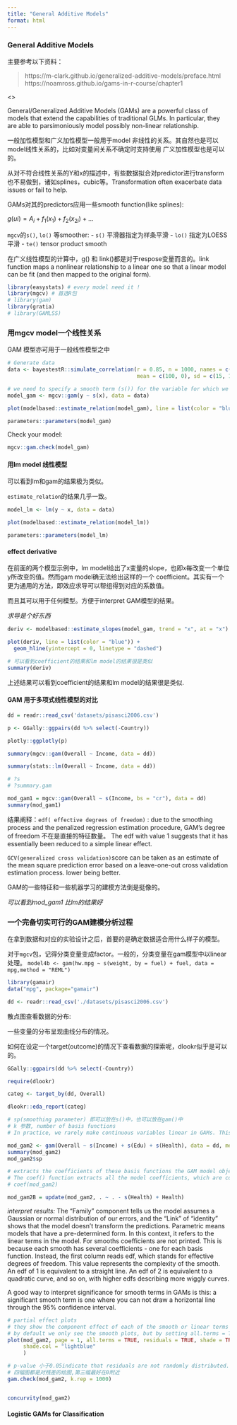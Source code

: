 ```yaml
---
title: "General Additive Models"
format: html
---
```


### General Additive Models

主要参考以下资料：

> https://m-clark.github.io/generalized-additive-models/preface.html
> https://noamross.github.io/gams-in-r-course/chapter1

<\br>

General/Generalized Additive Models (GAMs) are a powerful class of models that extend the capabilities of traditional GLMs. In particular, they are able to parsimoniously model possibly non-linear relationship.

一般加性模型和广义加性模型一般用于model 非线性的关系。其自然也是可以model线性关系的，比如对变量间关系不确定时支持使用
广义加性模型也是可以的。

从对不符合线性关系的Y和x的描述中，有些数据拟合对predictor进行transform也不易做到，诸如splines，cubic等。Transformation often exacerbate data issues or fail to help. 

GAMs对其的predictors应用一些smooth function(like splines):

$g(ui)=A_{i} + f_{1}(x_{1}) + f_{2}(x_{2i}) + ...$


`mgcv`的`s()`, `lo()` 等smoother:
- `s()` 平滑器指定为样条平滑
- `lo()` 指定为LOESS平滑
- `te()` tensor product smooth


在广义线性模型的计算中，g() 和 link()都是对于respose变量而言的。link function maps a nonlinear relationship to a linear one so that a linear model can be fit (and then mapped to the original form).


```r
library(easystats) # every model need it !
library(mgcv) # 首选R包
# library(gam)
library(gratia)
# library(GAMLSS)
```



### 用mgcv model一个线性关系

GAM 模型亦可用于一般线性模型之中

```r
# Generate data
data <- bayestestR::simulate_correlation(r = 0.85, n = 1000, names = c("y", "x"), 
                                         mean = c(100, 0), sd = c(15, 1))

# we need to specify a smooth term (s()) for the variable for which we want to estimate the (non-necessarily linear) relationship.
model_gam <- mgcv::gam(y ~ s(x), data = data)

plot(modelbased::estimate_relation(model_gam), line = list(color = "blue"))
```


```r
parameters::parameters(model_gam)
```

Check your model:

```r
mgcv::gam.check(model_gam)
```


#### 用lm model 线性模型

可以看到lm和gam的结果极为类似。

`estimate_relation`的结果几乎一致。

```r
model_lm <- lm(y ~ x, data = data)

plot(modelbased::estimate_relation(model_lm))

parameters::parameters(model_lm)
```


#### effect derivative

在前面的两个模型示例中，lm model给出了x变量的slope，也即x每改变一个单位y所改变的值。然而gam model确无法给出这样的一个
coefficient。其实有一个更为通用的方法，即效应求导可以帮组得到对应的系数值。

而且其可以用于任何模型。方便于interpret GAM模型的结果。

*求导是个好东西*

```r
deriv <- modelbased::estimate_slopes(model_gam, trend = "x", at = "x")

plot(deriv, line = list(color = "blue")) +
  geom_hline(yintercept = 0, linetype = "dashed")

# 可以看到coefficient的结果和lm model的结果很是类似
summary(deriv)
```
上述结果可以看到coefficient的结果和lm model的结果很是类似.


#### GAM 用于多项式线性模型的对比


```r
dd = readr::read_csv('datasets/pisasci2006.csv')

p <- GGally::ggpairs(dd %>% select(-Country))

plotly::ggplotly(p)
```



```r
summary(mgcv::gam(Overall ~ Income, data = dd))

summary(stats::lm(Overall ~ Income, data = dd))
```


```r
# ?s
# ?summary.gam

mod_gam1 = mgcv::gam(Overall ~ s(Income, bs = "cr"), data = dd)
summary(mod_gam1)
```

结果阐释：`edf( effective degrees of freedom)` : due to the smoothing process and the penalized regression estimation procedure, GAM's degree of freedom 不在是直接的特征数量。 The edf with value 1 suggests that it has essentially been reduced to a simple linear effect. 

`GCV(generalized cross validation)`score  can be taken as an estimate of the mean square prediction error based on a leave-one-out cross validation estimation process.  lower being better.

GAM的一些特征和一些机器学习的建模方法倒是挺像的。

*可以看到mod_gam1 比lm的结果好*




### 一个完备切实可行的GAM建模分析过程

在拿到数据和对应的实验设计之后，首要的是确定数据适合用什么样子的模型。

对于`mgcv`包，记得分类变量变成factor。一般的，分类变量在gam模型中以linear处理。
`model4b <- gam(hw.mpg ~ s(weight, by = fuel) + fuel, data = mpg,method = "REML")`

```r
library(gamair)
data("mpg", package="gamair")

dd <- readr::read_csv('./datasets/pisasci2006.csv')
```

散点图查看数据的分布:

一些变量的分布呈现曲线分布的情况。

如何在设定一个target(outcome)的情况下查看数据的探索呢，dlookr似乎是可以的。

```r
GGally::ggpairs(dd %>% select(-Country))
```

```r
require(dlookr)

categ <- target_by(dd, Overall)

dlookr::eda_report(categ)
```



```r
# sp(smoothing parameter) 即可以放在s()中，也可以放在gam()中
# k 参数, number of basis functions
# In practice, we rarely make continuous variables linear in GAMs. This is because, if the relationship is really linear, or there is not enough data to show otherwise, automatic smoothing will force a linear shape.

mod_gam2 <- gam(Overall ~ s(Income) + s(Edu) + s(Health), data = dd, method = "REML")
summary(mod_gam2)
mod_gam2$sp

# extracts the coefficients of these basis functions the GAM model object.
# The coef() function extracts all the model coefficients, which are coefficients for each basis function that makes up the smooth.
# coef(mod_gam2)

mod_gam2B = update(mod_gam2, . ~ . - s(Health) + Health)
```
*interpret results: *The "Family" component tells us the model assumes a Gaussian or normal distribution of our errors, and the "Link" of "identity" shows that the model doesn't transform the predictions.
Parametric means models that have a pre-determined form. In this context, it refers to the linear terms in the model.
For smooths coefficients are not printed. This is because each smooth has several coefficients - one for each basis function. Instead, the first column reads edf, which stands for effective degrees of freedom. This value represents the complexity of the smooth. An edf of 1 is equivalent to a straight line. An edf of 2 is equivalent to a quadratic curve, and so on, with higher edfs describing more wiggly curves.

A good way to interpret significance for smooth terms in GAMs is this: a significant smooth term is one where you can not draw a horizontal line through the 95% confidence interval.



```r
# partial effect plots
# they show the component effect of each of the smooth or linear terms in the model, which add up to the overall prediction.
# by default we only see the smooth plots, but by setting all.terms = TRUE, we can display partial effects of linear or categorical terms, as well.
plot(mod_gam2, page = 1, all.terms = TRUE, residuals = TRUE, shade = TRUE,
     shade.col = "lightblue"
     )

# p-value 小于0.05indicate that residuals are not randomly distributed. This often means there are not enough basis functions.
# 四幅图都是对残差的绘图,第三幅最好在0附近
gam.check(mod_gam2, k.rep = 1000)


concurvity(mod_gam2)
```


#### Logistic GAMs for Classification











